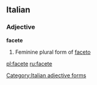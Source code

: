 ==Italian==

===Adjective===
'''facete''' {{f}}

# Feminine plural form of [[faceto]]
[[Category:Italian adjective forms]]

[[pl:facete]]
[[ru:facete]]